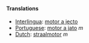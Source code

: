 ====Translations====
*[[Interlingua]]: [[motor a jecto]]
*[[Portuguese]]: [[motor a jato]] ''m''
*[[Dutch]]: [[straalmotor]] ''m''
